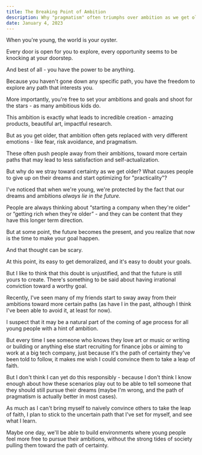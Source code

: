 ```yaml
---
title: The Breaking Point of Ambition
description: Why "pragmatism" often triumphs over ambition as we get older
date: January 4, 2023
---
```


When you&apos;re young, the world is your oyster.

Every door is open for you to explore, every opportunity seems to be knocking at your doorstep.

And best of all - you have the power to be anything.

Because you haven&apos;t gone down any specific path, you have the freedom to explore any path that interests you.

More importantly, you&apos;re free to set your ambitions and goals and shoot for the stars - as many ambitious kids do.

This ambition is exactly what leads to incredible creation - amazing products, beautiful art, impactful research.

But as you get older, that ambition often gets replaced with very different emotions - like fear, risk avoidance, and pragmatism.

These often push people away from their ambitions, toward more certain paths that may lead to less satisfaction and self-actualization.

But why do we stray toward certainty as we get older? What causes people to give up on their dreams and start optimizing for "practicality"?

I&apos;ve noticed that when we&apos;re young, we&apos;re protected by the fact that our dreams and ambitions _always lie in the future._

People are always thinking about “starting a company when they&apos;re older” or “getting rich when they&apos;re older” - and they can be content that they have this longer term direction.

But at some point, the future becomes the present, and you realize that now is the time to make your goal happen.

And that thought can be scary.

At this point, its easy to get demoralized, and it&apos;s easy to doubt your goals.

But I like to think that this doubt is unjustified, and that the future is still yours to create. There's something to be said about having irrational conviction toward a worthy goal.

Recently, I've seen many of my friends start to sway away from their ambitions toward more certain paths (as have I in the past, although I think I've been able to avoid it, at least for now).

I suspect that it may be a natural part of the coming of age process for all young people with a hint of ambition.

But every time I see someone who knows they love art or music or writing or building or anything else start recruiting for finance jobs or aiming to work at a big tech company, just because it's the path of certainty they've been told to follow, it makes me wish I could convince them to take a leap of faith.

But I don&apos;t think I can yet do this responsibly - because I don&apos;t think I know enough about how these scenarios play out to be able to tell someone that they should still pursue their dreams (maybe I&apos;m wrong, and the path of pragmatism is actually better in most cases).

As much as I can't bring myself to naively convince others to take the leap of faith, I plan to stick to the uncertain path that I've set for myself, and see what I learn.

Maybe one day, we'll be able to build environments where young people feel more free to pursue their ambitions, without the strong tides of society pulling them toward the path of certainty.
